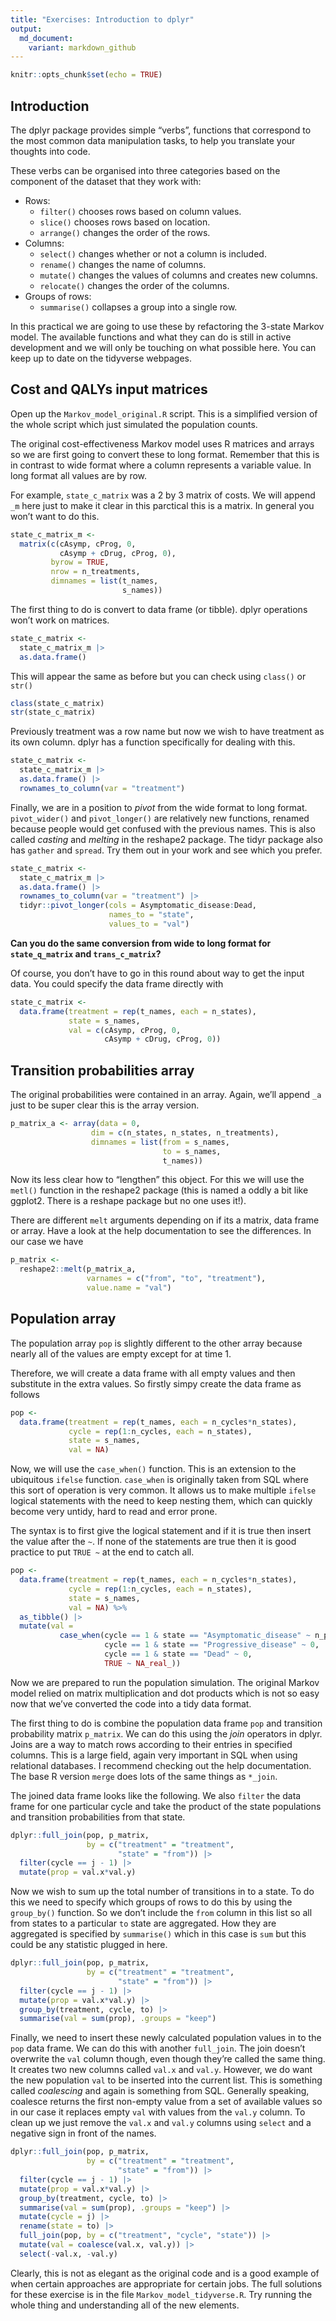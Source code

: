 ```yaml
---
title: "Exercises: Introduction to dplyr"
output:
  md_document:
    variant: markdown_github
---
```


```r
knitr::opts_chunk$set(echo = TRUE)
```

## Introduction

The dplyr package provides simple “verbs”, functions that correspond to the most common data manipulation tasks, to help you translate your thoughts into code.

These verbs can be organised into three categories based on the component of the dataset that they work with:

* Rows:
  - `filter()` chooses rows based on column values.
  - `slice()` chooses rows based on location.
  - `arrange()` changes the order of the rows.
* Columns:
  - `select()` changes whether or not a column is included.
  - `rename()` changes the name of columns.
  - `mutate()` changes the values of columns and creates new columns.
  - `relocate()` changes the order of the columns.
* Groups of rows:
  - `summarise()` collapses a group into a single row.

In this practical we are going to use these by refactoring the 3-state Markov model.
The available functions and what they can do is still in active development and we will only be touching on what possible here. You can keep up to date on the tidyverse webpages.

## Cost and QALYs input matrices

Open up the `Markov_model_original.R` script. This is a simplified version of the whole script which just simulated the population counts.

The original cost-effectiveness Markov model uses R matrices and arrays so we are first going to convert these to long format. Remember that this is in contrast to wide format where a column represents a variable value. In long format all values are by row.

For example, `state_c_matrix` was a 2 by 3 matrix of costs. We will append `_m` here just to make it clear in this parctical this is a matrix. In general you won't want to do this.

```r
state_c_matrix_m <-
  matrix(c(cAsymp, cProg, 0,
           cAsymp + cDrug, cProg, 0),
         byrow = TRUE,
         nrow = n_treatments,
         dimnames = list(t_names,
                         s_names))
```

The first thing to do is convert to data frame (or tibble). dplyr operations won't work on matrices.

```r
state_c_matrix <-
  state_c_matrix_m |>
  as.data.frame()
```

This will appear the same as before but you can check using `class()` or `str()`

```r
class(state_c_matrix)
str(state_c_matrix)
```

Previously treatment was a row name but now we wish to have treatment as its own column. dplyr has a function specifically for dealing with this.

```r
state_c_matrix <-
  state_c_matrix_m |>
  as.data.frame() |>
  rownames_to_column(var = "treatment")
```

Finally, we are in a position to _pivot_ from the wide format to long format. `pivot_wider()` and `pivot_longer()` are relatively new functions, renamed because people would get confused with the previous names.
This is also called _casting_ and _melting_ in the reshape2 package. The tidyr package also has `gather` and `spread`. Try them out in your work and see which you prefer.

```r
state_c_matrix <-
  state_c_matrix_m |>
  as.data.frame() |>
  rownames_to_column(var = "treatment") |>
  tidyr::pivot_longer(cols = Asymptomatic_disease:Dead,
                      names_to = "state",
                      values_to = "val")
```

__Can you do the same conversion from wide to long format for `state_q_matrix` and `trans_c_matrix`?__

Of course, you don't have to go in this round about way to get the input data. You could specify the data frame directly with 

```r
state_c_matrix <-
  data.frame(treatment = rep(t_names, each = n_states),
             state = s_names,
             val = c(cAsymp, cProg, 0,
                     cAsymp + cDrug, cProg, 0))
```

## Transition probabilities array

The original probabilities were contained in an array. Again, we'll append `_a` just to be super clear this is the array version.

```r
p_matrix_a <- array(data = 0,
                  dim = c(n_states, n_states, n_treatments),
                  dimnames = list(from = s_names,
                                  to = s_names,
                                  t_names))
```

Now its less clear how to "lengthen" this object. For this we will use the `metl()` function in the reshape2 package (this is named a oddly a bit like ggplot2. There is a reshape package but no one uses it!).

There are different `melt` arguments depending on if its a matrix, data frame or array. Have a look at the help documentation to see the differences.
In our case we have

```r
p_matrix <-
  reshape2::melt(p_matrix_a,
                 varnames = c("from", "to", "treatment"),
                 value.name = "val")
```

## Population array

The population array `pop` is slightly different to the other array because nearly all of the values are empty except for at time 1.

Therefore, we will create a data frame with all empty values and then substitute in the extra values.
So firstly simpy create the data frame as follows

```r
pop <- 
  data.frame(treatment = rep(t_names, each = n_cycles*n_states),
             cycle = rep(1:n_cycles, each = n_states),
             state = s_names,
             val = NA)
```

Now, we will use the `case_when()` function. This is an extension to the ubiquitous `ifelse` function.
`case_when` is originally taken from SQL where this sort of operation is very common.
It allows us to make multiple `ifelse` logical statements with the need to keep nesting them, which can quickly become very untidy, hard to read and error prone.

The syntax is to first give the logical statement and if it is true then insert the value after the `~`.
If none of the statements are true then it is good practice to put `TRUE ~` at the end to catch all.

```r
pop <- 
  data.frame(treatment = rep(t_names, each = n_cycles*n_states),
             cycle = rep(1:n_cycles, each = n_states),
             state = s_names,
             val = NA) %>% 
  as_tibble() |> 
  mutate(val = 
           case_when(cycle == 1 & state == "Asymptomatic_disease" ~ n_pop,
                     cycle == 1 & state == "Progressive_disease" ~ 0,
                     cycle == 1 & state == "Dead" ~ 0,
                     TRUE ~ NA_real_))
```

Now we are prepared to run the population simulation.
The original Markov model relied on matrix multiplication and dot products which is not so easy now that we've converted the code into a tidy data format.

The first thing to do is combine the population data frame `pop` and transition probability matrix `p_matrix`.
We can do this using the _join_ operators in dplyr. Joins are a way to match rows according to their entries in specified columns. This is a large field, again very important in SQL when using relational databases. I recommend checking out the help documentation. The base R version `merge` does lots of the same things as `*_join`.

The joined data frame looks like the following. We also `filter` the data frame for one particular cycle and take the product of the state populations and transition probabilities from that state.

```r
dplyr::full_join(pop, p_matrix,
                 by = c("treatment" = "treatment",
                        "state" = "from")) |>
  filter(cycle == j - 1) |> 
  mutate(prop = val.x*val.y) 
```

Now we wish to sum up the total number of transitions in to a state.
To do this we need to specify which groups of rows to do this by using the `group_by()` function.
So we don't include the `from` column in this list so all from states to a particular `to` state are aggregated.
How they are aggregated is specified by `summarise()` which in this case is `sum` but this could be any statistic plugged in here.

```r
dplyr::full_join(pop, p_matrix,
                 by = c("treatment" = "treatment",
                        "state" = "from")) |>
  filter(cycle == j - 1) |> 
  mutate(prop = val.x*val.y) |>
  group_by(treatment, cycle, to) |>
  summarise(val = sum(prop), .groups = "keep") 
```

Finally, we need to insert these newly calculated population values in to the `pop` data frame.
We can do this with another `full_join`.
The join doesn't overwrite the `val` column though, even though they're called the same thing.
It creates two new columns called `val.x` and `val.y`.
However, we do want the new population `val` to be inserted into the current list. This is something called _coalescing_ and again is something from SQL. Generally speaking, coalesce returns the first non-empty value from a set of available values so in our case it replaces empty `val` with values from the `val.y` column.
To clean up we just remove the `val.x` and `val.y` columns using `select` and a negative sign in front of the names.

```r
dplyr::full_join(pop, p_matrix,
                 by = c("treatment" = "treatment",
                        "state" = "from")) |>
  filter(cycle == j - 1) |> 
  mutate(prop = val.x*val.y) |>
  group_by(treatment, cycle, to) |>
  summarise(val = sum(prop), .groups = "keep") |> 
  mutate(cycle = j) |> 
  rename(state = to) |> 
  full_join(pop, by = c("treatment", "cycle", "state")) |> 
  mutate(val = coalesce(val.x, val.y)) |>
  select(-val.x, -val.y)
```

Clearly, this is not as elegant as the original code and is a good example of when certain approaches are appropriate for certain jobs.
The full solutions for these exercise is in the file `Markov_model_tidyverse.R`.
Try running the whole thing and understanding all of the new elements.



